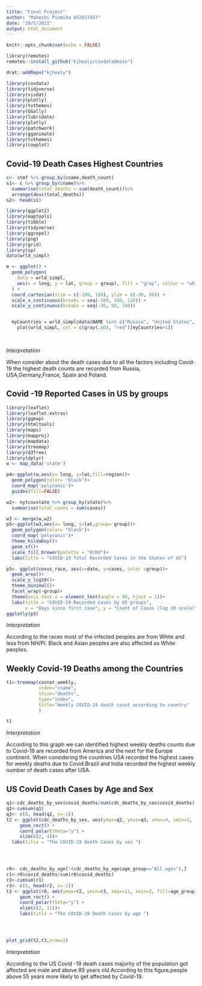 ---
title: "Final Project"
author: "Maheshi Piumika AS2017457"
date: "10/5/2021"
output: html_document
---

```{r setup, include=FALSE, message=FALSE,warning=FALSE,out.width="100%"}
knitr::opts_chunk$set(echo = FALSE)
```

```{r, message=FALSE, warning=FALSE,results='hide'}
library(remotes)
remotes::install_github("kjhealy/covdata@main")
```

```{r, message=FALSE, warning=FALSE,results='hide'}
drat::addRepo("kjhealy")
```

```{r, message=FALSE, warning=FALSE,results='hide'}
library(covdata)
library(tidyverse)
library(visdat)
library(plotly)
library(tvthemes)
library(GGally)
library(lubridate)
library(plotly)
library(patchwork)
library(gganimate)
library(tvthemes)
library(cowplot)

```

## Covid-19 Death Cases Highest Countries


```{r  message=FALSE, warning=FALSE,results='hide'}
c<- stmf %>% group_by(cname,death_count)
s1<- c %>% group_by(cname)%>%
  summarise(total_deaths = sum(death_count))%>%
  arrange(desc(total_deaths))
s2<- head(s1)

```

```{r, message=FALSE, warning=FALSE}
library(ggplot2)
library(maptools)
library(tibble)
library(tidyverse)
library(ggrepel)
library(png)
library(grid)
library(sp)
data(wrld_simpl)

m <- ggplot() +
  geom_polygon(
    data = wrld_simpl,
    aes(x = long, y = lat, group = group), fill = "gray", colour = "white"
  ) +
  coord_cartesian(xlim = c(-180, 180), ylim = c(-90, 90)) +
  scale_x_continuous(breaks = seq(-180, 180, 120)) +
  scale_y_continuous(breaks = seq(-90, 90, 100))


  myCountries = wrld_simpl@data$NAME %in% c("Russia", "United States", "Germany", "France", "Spain", "Poland")
    plot(wrld_simpl, col = c(gray(.80), "red")[myCountries+1])
  
  
```

*Interpretation*

When consider about the death cases due to all the factors including Covid-19 the highest death counts are recorded from Russia, USA,Germany,France, Spain and Poland. 


## Covid -19 Reported Cases in US  by groups

```{r, message=FALSE, warning=FALSE,results='hide'}
library(leaflet)
library(leaflet.extras)
library(ggmap)
library(htmltools)
library(maps)
library(mapproj)
library(mapdata)
library(treemap)
library(d3Tree)
library(dplyr)
w <- map_data('state')

p4<-ggplot(w,aes(x= long, y=lat,fill=region))+
  geom_polygon(color= "black")+
  coord_map('polyconic')+
  guides(fill=FALSE)

```


```{r , message=FALSE, warning=FALSE,results='hide',eval=FALSE}
w2<- nytcovstate %>% group_by(state)%>%
  summarise(total_cases = sum(cases))

w3 <- merge(w,w2)
p5<-ggplot(w3,aes(x= long, y=lat,group= group))+
  geom_polygon(color= "black")+
  coord_map('polyconic')+
  theme_hildaDay()+
  geom_sf()+
  scale_fill_brewer(palette = "OrRd")+
  labs(title = "COVID-19 Total Recorded Cases in the States of US")

```




```{r , message=FALSE, warning=FALSE}
p3<- ggplot(covus_race, aes(x=date, y=cases, color =group))+
  geom_area()+
  scale_y_log10()+
  theme_minimal()+
  facet_wrap(~group)+
  theme(axis.text.x = element_text(angle = 90, hjust = 1))+
  labs(title = "COVID-19 Recorded Cases by US groups",
       x = "Days since first case", y = "Count of Cases (log 10 scale)")
ggplotly(p3)

```

*Interpretation*

According to the races most of the infected peoples are from White and less from NH/PI. Black and Asian peoples are also affected as White peoples.


## Weekly Covid-19 Deaths among the Countries 


```{r,warning=FALSE,message=FALSE,results='hide'}
t1<-treemap(covnat_weekly,
            index="cname",
            vSize="deaths",
            type="index",
            title="Weekly COVID-19 death count according to country"
            )

t1
```

*Interpretation*

According to this graph we can identified highest weekly deaths counts due to Covid-19 are recorded from America and the next for the Europe continent. When considering the countries USA recorded the highest cases for weekly deaths due to Covid.Brazil and India recorded the highest weekly number of death cases after USA.



## US Covid Death Cases by Age and Sex

```{r fig.width=10,fig,highlight=10, message=FALSE, warning=FALSE}
q1<-cdc_deaths_by_sex$covid_deaths/sum(cdc_deaths_by_sex$covid_deaths)
q2<-cumsum(q1)
q3<- c(0, head(q2, n=-1))
t2 <- ggplot(cdc_deaths_by_sex, aes(ymax=q2, ymin=q3, xmax=4, xmin=3, fill=sex)) +
     geom_rect() +
     coord_polar(theta="y") + 
     xlim(c(2, 4))+
  labs(title = "The COVID-19 Death Cases by sex ")




r0<- cdc_deaths_by_age[!(cdc_deaths_by_age$age_group=="All ages"),]
r1<-r0$covid_deaths/sum(r0$covid_deaths)
r2<-cumsum(r1)
r3<- c(0, head(r2, n=-1))
t3 <- ggplot(r0, aes(ymax=r2, ymin=r3, xmax=11, xmin=3, fill=age_group)) +
     geom_rect() +
     coord_polar(theta="y") + 
     xlim(c(2, 11))+
     labs(title = "The COVID-19 Death Cases by age ")




plot_grid(t2,t3,nrow=1)
```

*Interpretation*

According to the US Covid -19 death cases majority of the population got affected are male and above 85 years old.According to this figure,people above 55 years more likely to get affected by Covid-19.







